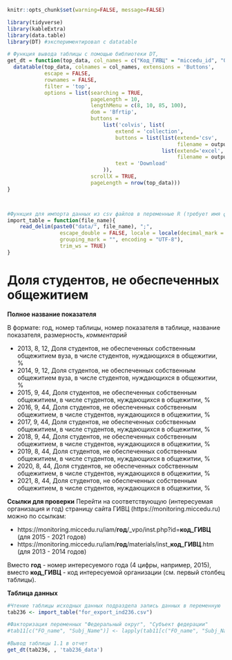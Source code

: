 
```r
knitr::opts_chunk$set(warning=FALSE, message=FALSE)
```


```r
library(tidyverse)
library(kableExtra)
library(data.table)
library(DT) #экспериментировал с datatable
```

```r
# Функция вывода таблицы с помощью библиотеки DT, 
get_dt = function(top_data, col_names = c("Код_ГИВЦ" = "miccedu_id", "Организация" = "clear_name", "2013" = "ind_2013_value", "2014" = "ind_2014_value", "2015" = "ind_2015_value", "2016" = "ind_2016_value", "2017" = "ind_2017_value", "2018" = "ind_2018_value", "2019" = "ind_2019_value", "2020" = "ind_2020_value", "2021" =  "ind_2021_value"), output_file_name) {
  datatable(top_data, colnames = col_names, extensions = 'Buttons',
            escape = FALSE,
            rownames = FALSE,
            filter = 'top',
            options = list(searching = TRUE,
                           pageLength = 10,
                           lengthMenu = c(8, 10, 85, 100),
                           dom = 'Bfrtip',
                           buttons = 
                               list('colvis', list(
                                   extend = 'collection',
                                   buttons = list(list(extend='csv',
                                                       filename = output_file_name),
                                                  list(extend='excel',
                                                       filename = output_file_name)),
                                   text = 'Download'
                               )),
                           scrollX = TRUE,
                           pageLength = nrow(top_data))) 
}



#Функция для импорта данных из csv файлов в переменные R (требует имя файла в кавычках и берет из каталока data рабочей директории проекта)
import_table = function(file_name){
    read_delim(paste0("data/", file_name), ";", 
                 escape_double = FALSE, locale = locale(decimal_mark = ",", 
                 grouping_mark = "", encoding = "UTF-8"), 
                 trim_ws = TRUE)
}
```






# Доля студентов, не обеспеченных общежитием {#ind236_info}

**Полное название показателя**

В формате: год, номер таблицы, номер показателя в таблице, название показателя, размерность, *комментарий*


*	2013,	8,	12,	Доля студентов, не обеспеченных собственным общежитием вуза, в числе студентов, нуждающихся в общежитии,	%
*	2014,	9,	12,	Доля студентов, не обеспеченных собственным общежитием вуза, в числе студентов, нуждающихся в общежитии,	%
*	2015,	9,	44,	Доля студентов, не обеспеченных собственным общежитием, в числе студентов, нуждающихся в общежитии,	%
*	2016,	9,	44,	Доля студентов, не обеспеченных собственным общежитием, в числе студентов, нуждающихся в общежитии,	%
*	2017,	9,	44,	Доля студентов, не обеспеченных собственным общежитием, в числе студентов, нуждающихся в общежитии,	%
*	2018,	9,	44,	Доля студентов, не обеспеченных собственным общежитием, в числе студентов, нуждающихся в общежитии,	%
*	2019,	8,	44,	Доля студентов, не обеспеченных собственным общежитием, в числе студентов, нуждающихся в общежитии,	%
*	2020,	8,	44,	Доля студентов, не обеспеченных собственным общежитием, в числе студентов, нуждающихся в общежитии,	%
*	2021,	8,	44,	Доля студентов, не обеспеченных собственным общежитием, в числе студентов, нуждающихся в общежитии,	%


**Ссылки для проверки**
Перейти на соответствующую (интересуемая организация и год) страницу сайта ГИВЦ (https://monitoring.miccedu.ru) можно по ссылкам:

* https://monitoring.miccedu.ru/iam/**год**/_vpo/inst.php?id=**код_ГИВЦ** (для 2015 - 2021 годов)
* https://monitoring.miccedu.ru/iam/**год**/materials/inst_**код_ГИВЦ**.htm (для 2013 - 2014 годов)

Вместо **год** - номер интересуемого года (4 цифры, например, 2015), вместо **код_ГИВЦ** - код интересуемой организации (см. первый столбец таблицы).



**Таблица данных**

```r
#Чтение таблицы исходных данных подраздела запись данных в переменную
tab236 <- import_table("for_export_ind236.csv")

#Факторизация переменных "Федеральный округ", "Субъект федерации"
#tab11[c("FO_name", "Subj_Name")] <- lapply(tab11[c("FO_name", "Subj_Name")] , factor)

```




```r
#Вывод таблицы 1.1 в отчет
get_dt(tab236, , 'tab236_data')
```



